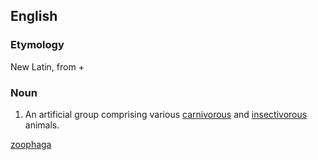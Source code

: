 ==English==

===Etymology===
New Latin, from {{etyl|grc|en}} {{term|sc=polytonic|ζῷον|tr=zōion||animal|lang=grc}} + {{term|sc=polytonic|φαγεῖν|tr=phagein||to eat|lang=grc}}

===Noun===
{{en-noun|?}}

# {{zoology}} An artificial group comprising various [[carnivorous]] and [[insectivorous]] animals.

[[Category:English terms spelled with Ö|zoophaga]]